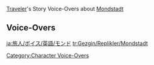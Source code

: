 {{LanguageTabs/Traveler}}
{{Main|Traveler/Voice-Overs}}
[[Traveler]]'s Story Voice-Overs about [[Mondstadt]]

==Voice-Overs==
{{VO/Traveler
|vo_01_01_title      = About the Windmills
|vo_01_01_waypoint   = in the [[City of Mondstadt]], [[Mondstadt]]
|vo_01_01_file_male  = VO_{language}{character1}_About_the_Windmills.ogg
|vo_01_01_file_female= VO_{language}{character2}_About_the_Windmills.ogg
|vo_01_01_tx         = '''{name3}:''' [[Mondstadt]] has so many windmills, doesn't it?<br><!--
                    -->'''{{Traveler}}:''' Well, the city is built above water, so it probably relies on {{MC|the windmills|windmills|mc=1}} to draw the water upwards.<br><!--
                    -->'''{name3}:''' That's correct! The winds blow through Mondstadt all year, so this supply of water is very stable.<br><!--
                    -->'''{name3}:''' Also, the windmills are what they call "visible winds" &mdash; and wind chimes are called the "audible winds."<br><!--
                    -->'''{name3}:''' Paimon guesses they can be thought of as mascots and prayers to the [[Anemo Archon]] for protection.<br><!--
                    -->'''{{Traveler}}:''' Ah, mascots. So, like you then, Paimon?<br><!--
                    -->'''{name3}:''' No! Not at all! They're made of wood, and you can't eat them in an emergency either, 'cause all you'll do is grind your teeth down!<br><!--
                    -->'''{{Traveler}}:''' {{MC|Uhh...|Umm...|mc=1}}<br><!--
                    -->'''{{Traveler}}:''' ...I don't know what to say to that.

|vo_01_02_title      = About the Tavern Owner
|vo_01_02_waypoint   = in the [[City of Mondstadt]], [[Mondstadt]]
|vo_01_02_file_male  = VO_{language}{character1}_About_the_Tavern_Owner.ogg
|vo_01_02_file_female= VO_{language}{character2}_About_the_Tavern_Owner.ogg
|vo_01_02_tx         = '''{{Traveler}}:''' I've heard that if you give tavern owners a considerable tip, they'll be willing to {{MC|give|share|mc=1}} some information on the down low.<br><!--
                    -->'''{name3}:''' You mean the [[Angel's Share]]? But Master [[Diluc]] seems like a very rich man.<br><!--
                    -->'''{name3}:''' How big a tip is "considerable," anyway?<br><!--
                    -->'''{{Traveler}}:''' {{MC|Uh|Huh|mc=1}}... Maybe I might have heard wrong.<br><!--
                    -->'''{{Traveler}}:''' {{MC|Or|Or,|mc=1}} maybe I might have heard this rumor in another world...<br><!--
                    -->'''{name3}:''' You sure have been to many worlds, haven't you?
|vo_01_02_mention    = Diluc

|vo_01_03_title      = About [[Cider Lake]]
|vo_01_03_waypoint   = in the [[City of Mondstadt]], [[Mondstadt]]
|vo_01_03_file_male  = VO_{language}{character1}_About_Cider_Lake.ogg
|vo_01_03_file_female= VO_{language}{character2}_About_Cider_Lake.ogg
|vo_01_03_tx         = '''{name3}:''' Cider Lake never freezes, no matter what time of year it is.<br><!--
                    -->'''{name3}:''' The best apple ciders in Mondstadt can only be made using the fresh water from this lake.<br><!--
                    -->'''{name3}:''' It really does taste great! Paimon could drink two big bottles in a second!<br><!--
                    -->'''{{Traveler}}:''' Wow.<br><!--
                    -->'''{name3}:''' Tee-hee!<br><!--
                    -->'''{{Traveler}}:''' With your size, I can't believe that you can drink that much liquid...<br><!--
                    -->'''{{Traveler}}:''' ...And not explode like an [[Anemo Slime]].<br><!--
                    -->'''{name3}:''' Paimon has a special stomach just for tasty drinks!<br><!--
                    -->'''{{Traveler}}:''' {{MC|A special stomach? ...I have so many questions about how this world works.|Huh... I guess the world really is a big place. So many things to consider...|mc=1}}

|vo_01_04_title      = About the Library's Restricted Section
|vo_01_04_quest      = Troublesome Work
|vo_01_04_file_male  = VO_{language}{character1}_About_the_Library's_Restricted_Section.ogg
|vo_01_04_file_female= VO_{language}{character2}_About_the_Library's_Restricted_Section.ogg
|vo_01_04_tx         = '''{{Traveler}}:''' About those books in the "restricted section" that [[Lisa]] mentioned...<br><!--
                    -->'''{{Traveler}}:''' Have you ever wondered what sort of books might be kept in there?<br><!--
                    -->'''{{Traveler}}:''' Perhaps...<br><!--
                    -->'''{{Traveler}}:''' ...It contains books not suitable for children?<br><!--
                    -->'''{name3}:''' Huh? But "[[The Boar Princess]]" isn't in the restricted section!<br><!--
                    -->'''{name3}:''' What could be more unsuitable for children than that? ...Hmm, Paimon's curious...
|vo_01_04_mention    = Lisa

|vo_01_05_title      = About Effort and Reward
|vo_01_05_quest      = For a Tomorrow Without Tears
|vo_01_05_file_male  = VO_{language}{character1}_About_Effort_and_Reward.ogg
|vo_01_05_file_female= VO_{language}{character2}_About_Effort_and_Reward.ogg
|vo_01_05_tx         = '''{name3}:''' Paimon finds that hard work hardly works here in Mondstadt.<br><!--
                    -->'''{{Traveler}}:''' Why do you say that?<br><!--
                    -->'''{name3}:''' Just look at [[Huffman]] from the [[Knights of Favonius]]. He does his best at his duties every day...<br><!--
                    -->'''{name3}:''' But the ever-relaxed Captain [[Kaeya]] is his boss.<br><!--
                    -->'''{{Traveler}}:''' {{MC|Hmm, but|Hmm... But|mc=1}} isn't [[Jean]], who works the hardest, the Acting Grand Master?<br><!--
                    -->'''{name3}:''' W&mdash;Well, how about this, then...<br><!--
                    -->'''{name3}:''' [[Venti]]'s the god of Mondstadt, and he's the laziest of them all!
|vo_01_05_mention    = Barbatos,Huffman,Jean,Kaeya,Venti

|vo_01_06_title      = About the [[Goth Grand Hotel]]
|vo_01_06_waypoint   = in the [[City of Mondstadt]], [[Mondstadt]]
|vo_01_06_file_male  = VO_{language}{character1}_About_the_Goth_Grand_Hotel.ogg
|vo_01_06_file_female= VO_{language}{character2}_About_the_Goth_Grand_Hotel.ogg
|vo_01_06_tx         = '''{{Traveler}}:''' {{MC|Sure|Ah... Sure|mc=1}} would be nice to spend a night at the Goth Grand Hotel...<br><!--
                    -->'''{name3}:''' Paimon thinks so too!<br><!--
                    -->'''{name3}:''' The rooms are sure to be big and clean.<br><!--
                    -->'''{{Traveler}}:''' Still, I've heard Mr. [[Goth]] say that they've had all kinds of strange problems ever since the Fatui moved in.<br><!--
                    -->'''{{Traveler}}:''' The [[Electro Cicin]]s that their [[Fatui Cicin Mages|mages]] brought in attracted a lot of dust with static electricity, which ended up killing a lot of those Cicins.<br><!--
                    -->'''{{Traveler}}:''' Then, someone mixed up the [[Mist Grass Pollen]] and the pepper...<br><!--
                    -->'''{{Traveler}}:''' And the [[Fatui Agents|Agents]] ended up brawling amongst themselves, each insisting that the other owed them money for wine.<br><!--
                    -->'''{name3}:''' ...Hang in there, Goth Grand Hotel...
|vo_01_06_mention    = Goth

|vo_01_07_title      = About the Way the Wind Blows
|vo_01_07_quest      = For a Tomorrow Without Tears
|vo_01_07_file_male  = VO_{language}{character1}_About the Way the Wind Blows.ogg
|vo_01_07_file_female= VO_{language}{character2}_About the Way the Wind Blows.ogg
|vo_01_07_tx         = '''{{Traveler}}:''' Everyone says that Mondstadt is the land of the wind.<br><!--
                    -->'''{{Traveler}}:''' {{MC|But|But,|mc=1}} I wonder which direction the seasonal winds come from.<br><!--
                    -->'''{name3}:''' Why don't we ask Venti?<br><!--
                    -->'''{{Traveler}}:''' He'll probably just dodge the question with a "hehe" or something...<br><!--
                    -->'''{name3}:''' True. The Anemo Archon is just a Tone-Deaf Bard. What does he know about the wind?
|vo_01_07_mention    = Barbatos,Venti

|vo_01_08_title      = About [[Alchemy]]
|vo_01_08_waypoint   = in the [[City of Mondstadt]], [[Mondstadt]]
|vo_01_08_file_male  = VO_{language}{character1}_About Alchemy.ogg
|vo_01_08_file_female= VO_{language}{character2}_About Alchemy.ogg
|vo_01_08_tx         = '''{{Traveler}}:''' So here in Mondstadt, alchemy is practiced out on the streets?<br><!--
                    -->'''{name3}:''' Is that so strange?<br><!--
                    -->'''{{Traveler}}:''' In many of the worlds I've been to in the past, alchemy has always been a secretive art.<br><!--
                    -->'''{{Traveler}}:''' Watching alchemy being practiced as a part of daily life is like being in a world where people {{MC|have|all have|mc=1}} three stomachs...<br><!--
                    -->'''{name3}:''' Paimon thinks only having one stomach is weird!<br><!--
                    -->'''{{Traveler}}:''' Uh...<br><!--
                    -->'''{{Traveler}}:''' Are you serious?<br><!--
                    -->'''{name3}:''' What do you think?

|vo_01_09_title      = About [[Teyvat]]
|vo_01_09_quest      = The Outlander Who Caught the Wind
|vo_01_09_file_male  = VO_{language}{character1}_About Teyvat.ogg
|vo_01_09_file_female= VO_{language}{character2}_About Teyvat.ogg
|vo_01_09_tx         = '''{{Traveler}}:''' Teyvat's day and night both seem particularly short.<br><!--
                    -->'''{{Traveler}}:''' The skies here are full of stars, but they aren't the same as the ones {{MC|seen from my home|back home|mc=1}}.<br><!--
                    -->'''{{Traveler}}:''' I wonder if the fates of people from Teyvat are also related to their [[constellation]]s.<br><!--
                    -->'''{name3}:''' Oh? Do you know how to read the stars, too? That's amazing! Not a lot of people outside [[Sumeru]] can do it.<br><!--
                    -->'''{name3}:''' Paimon's curious! Come on, do a reading for me, quick!<br><!--
                    -->'''{{Traveler}}:''' Hmm...<br><!--
                    -->'''{{Traveler}}:''' The night sky pictured on Paimon's cape... flows with the light of many stars, and also of the deep ocean...<br><!--
                    -->'''{{Traveler}}:''' The movement of these stars... tells me {{MC|that...|that, uh...|mc=1}} in, say, seven days from now...<br><!--
                    -->'''{name3}:''' ...In seven days what?<br><!--
                    -->'''{{Traveler}}:''' Something good, or something bad, might occur...<br><!--
                    -->'''{name3}:''' Heh, right... your theory sounds as rock solid as a [[Geo Slime]]... And about as brainy, too.
|vo_01_09_mention    = Paimon

|vo_01_10_title      = About the [[Barbatos|God of Freedom]]
|vo_01_10_quest      = Song of the Dragon and Freedom
|vo_01_10_file_male  = VO_{language}{character1}_About the God of Freedom.ogg
|vo_01_10_file_female= VO_{language}{character2}_About the God of Freedom.ogg
|vo_01_10_tx         = '''{{Traveler}}:''' On the way back to Mondstadt after rescuing [[Dvalin]]...<br><!--
                    -->'''{{Traveler}}:''' We finally got to see one of the [[The Seven|the Seven Archons]], didn't we? It was interesting to see what kind of god he was.<br><!--
                    -->'''{name3}:''' Hmm... Haven't we known [[Venti]] for quite a while now?<br><!--
                    -->'''{{Traveler}}:''' As Venti, yes... But still, this was the first time that we got to see him as the Anemo Archon, [[Barbatos]].<br><!--
                    -->'''{{Traveler}}:''' Normally, he hides his true divinity behind the facade of a bard.<br><!--
                    -->'''{{Traveler}}:''' "What does freedom really mean, when demanded of you by a god?"<br><!--
                    -->'''{{Traveler}}:''' {{MC|That question|That was the question|mc=1}} that he asked Dvalin... I'm still contemplating that{{MC|,|...|mc=1}} you know?
|vo_01_10_mention    = Barbatos,Dvalin,Venti

|vo_01_11_title      = About Mondstadt's Terrain
|vo_01_11_quest      = For a Tomorrow Without Tears
|vo_01_11_file_male  = VO_{language}{character1}_About Mondstadt's Terrain.ogg
|vo_01_11_file_female= VO_{language}{character2}_About Mondstadt's Terrain.ogg
|vo_01_11_tx         = '''{name3}:''' Mondstadt is full of wide plains and rolling hills.<br><!--
                    -->'''{name3}:''' People say that when Barbatos made this land, he used the storm to flatten the cliffs and valleys...<br><!--
                    -->'''{{Traveler}}:''' Still, it looks like he missed a few spots.<br><!--
                    -->'''{name3}:''' Like [[Starsnatch Cliff]]?<br><!--
                    -->'''{{Traveler}}:''' Exactly.<br><!--
                    -->'''{{Traveler}}:''' On the map, it almost looks as if it was meant to be the apex of a vertical structure, but ended up at the wrong orientation.<br><!--
                    -->'''{name3}:''' Wh&mdash;What's an "apex"?
|vo_01_11_mention    = Barbatos,Venti

|vo_01_12_title      = About [[Benny's Adventure Team]]
|vo_01_12_waypoint   = in the [[City of Mondstadt]], [[Mondstadt]]
|vo_01_12_file_male  = VO_{language}{character1}_About Benny's Adventure Team.ogg
|vo_01_12_file_female= VO_{language}{character2}_About Benny's Adventure Team.ogg
|vo_01_12_tx         = '''{name3}:''' If you want to adventure together with Benny's Adventure Team, you have to come prepared.<br><!--
                    -->'''{name3}:''' [[Domain]]s are very dangerous, so you should always take care to double- and triple-check your supplies in advance.<br><!--
                    -->'''{name3}:''' Paimon's heard that the [[Adventurers' Guild]] has compiled a list of 463 different ways of dying in these domains...<br><!--
                    -->'''{name3}:''' If [[Bennett]] got you killed by accident, Paimon and Bennett would never forgive ourselves!<br><!--
                    -->'''{{Traveler}}:''' ...Why am I the only one dying here?<br><!--
                    -->'''{name3}:''' Well, that's because according to the numbers, Paimon can avoid 322 causes of death just by floating!<br><!--
                    -->'''{{Traveler}}:''' I suddenly don't feel like exploring these domains...
|vo_01_12_mention    = Bennett

|vo_01_13_title      = About [[Bennett]]
|vo_01_13_waypoint   = in the [[City of Mondstadt]], [[Mondstadt]]
|vo_01_13_file_male  = VO_{language}{character1}_About Bennett.ogg
|vo_01_13_file_female= VO_{language}{character2}_About Bennett.ogg
|vo_01_13_tx         = '''{{Traveler}}:''' I've heard that [[Albert]], being the leader of [[Barbara]]'s fan club...<br><!--
                    -->'''{{Traveler}}:''' ...Sometimes gets bumps and bruises on purpose {{MC|so|so that|mc=1}} he can go to the [[Favonius Cathedral|Cathedral]] to see her.<br><!--
                    -->'''{name3}:''' Paimon feels the Knights of Favonius should keep a closer watch on weirdos like that.<br><!--
                    -->'''{{Traveler}}:''' But it seems that a month later, Albert discovered that Bennett was managing to see Barbara far more than he was.<br><!--
                    -->'''{{Traveler}}:''' {{MC|Well...|On second thought,|mc=1}} Bennett does have the natural advantage when it comes to {{MC|getting injured, after all|getting injured|mc=1}}.<br><!--
                    -->'''{name3}:''' What is this, a "let's bother Barbara" contest?
|vo_01_13_mention    = Albert,Barbara,Bennett

|vo_01_14_title      = About the "[[Barbara|Idol]]"
|vo_01_14_quest      = Song of the Dragon and Freedom
|vo_01_14_file_male  = VO_{language}{character1}_About the Idol.ogg
|vo_01_14_file_female= VO_{language}{character2}_About the Idol.ogg
|vo_01_14_tx         = '''{name3}:''' [[Barbara]]'s really popular, isn't she?<br><!--
                    -->'''{{Traveler}}:''' Well, she is the idol of the people of Mondstadt.<br><!--
                    -->'''{name3}:''' Come to think of it... Paimon doesn't really know what an "idol" is.<br><!--
                    -->'''{{Traveler}}:''' It's an occupation in which one's work is to be cute, be well-loved, and earn a boat-load of [[Mora]].<br><!--
                    -->'''{name3}:''' Isn't that the same thing as being a mascot?<br><!--
                    -->'''{{Traveler}}:''' {{MC|That's... heh,|That's...|mc=1}} one way to put it.
|vo_01_14_mention    = Barbara

|vo_01_15_title      = About Being Sisters
|vo_01_15_quest      = The Outlander Who Caught the Wind
|vo_01_15_file_male  = VO_{language}{character1}_About Being Sisters.ogg
|vo_01_15_file_female= VO_{language}{character2}_About Being Sisters.ogg
|vo_01_15_tx         = '''{{Traveler}}:''' [[Lisa]] and [[Amber]] feel a bit like sisters.<br><!--
                    -->'''{name3}:''' Huh? Why's that?<br><!--
                    -->'''{{Traveler}}:''' Amber often runs errands for Lisa. Older siblings asking their younger siblings to do things for them {{MC|so that|so|mc=1}} they can slack off is a rather common practice...<br><!--
                    -->'''{{Traveler}}:''' {{MC|But|But,|mc=1}} my {{MC|[[Traveler's Sibling|sister]]|[[Traveler's Sibling|brother]]|mc=1}} and I are the same age, so we had to decide these things via rock-paper-scissors.<br><!--
                    -->'''{name3}:''' Whoa. So, doesn't that make you my younger {{MC|brother|sister|mc=1}}?<br><!--
                    -->'''{{Traveler}}:''' What do you mean?<br><!--
                    -->'''{name3}:''' Well, since Paimon floats, you're the only one who can "run" any errands!<br><!--
                    -->'''{{Traveler}}:''' ...Seriously?
|vo_01_15_mention    = Amber,Lisa,Traveler's Sibling

|vo_01_16_title      = About [[Kaeya]]'s Eye Patch
|vo_01_16_quest      = The Outlander Who Caught the Wind
|vo_01_16_file_male  = VO_{language}{character1}_About Kaeya's Eye Patch.ogg
|vo_01_16_file_female= VO_{language}{character2}_About Kaeya's Eye Patch.ogg
|vo_01_16_tx         = '''{{Traveler}}:''' Paimon, have you ever seen what Kaeya looks like under that eye patch?<br><!--
                    -->'''{name3}:''' Nope.<br><!--
                    -->'''{{Traveler}}:''' So, it would {{MC|seem|seem that|mc=1}} he never takes it off...<br><!--
                    -->'''{name3}:''' Actually, Paimon already knows why!<br><!--
                    -->'''{{Traveler}}:''' Oh?<br><!--
                    -->'''{name3}:''' He must be hiding some big secret!<br><!--
                    -->'''{{Traveler}}:''' Really, a secret?<br><!--
                    -->'''{name3}:''' See, Kaeya heads out for assignments more than anyone else.<br><!--
                    -->'''{name3}:''' So the skin under that eye patch has to be way lighter than the rest of him.<br><!--
                    -->'''{{Traveler}}:''' {{MC|So...|So|mc=1}} if he ever takes that eye patch off...<br><!--
                    -->'''{name3}:''' He'll definitely become the butt of everyone's jokes. Maybe he'll even get a weird nickname!<br><!--
                    -->'''{name3}:''' Like, say, "Pasty Eye"!<br><!--
                    -->'''{{Traveler}}:''' Guess he didn't need to take it off to get a weird nickname...
|vo_01_16_mention    = Kaeya

|vo_01_17_title      = About [[Kaeya]] and [[Diluc]]
|vo_01_17_quest      = Darknight Hero's Alibi
|vo_01_17_file_male  = VO_{language}{character1}_About Kaeya and Diluc.ogg
|vo_01_17_file_female= VO_{language}{character2}_About Kaeya and Diluc.ogg
|vo_01_17_tx         = '''{name3}:''' Strange...<br><!--
                    -->'''{{Traveler}}:''' What's wrong?<br><!--
                    -->'''{name3}:''' Diluc and Kaeya are really alike, so why don't they get along?<br><!--
                    -->'''{{Traveler}}:''' How are they alike, again?<br><!--
                    -->'''{name3}:''' Well, Kaeya's the kind of guy who acts shady in the light of day...<br><!--
                    -->'''{name3}:''' While Diluc is a shining beacon of justice in the dark of night!<br><!--
                    -->'''{name3}:''' Don't you think that's kinda the same thing...?<br><!--
                    -->'''{{Traveler}}:''' Uhh... I still don't see it.
|vo_01_17_mention    = Diluc,Kaeya

|vo_01_18_title      = About Measuring Fighting Strength
|vo_01_18_quest      = True Treasure
|vo_01_18_file_male  = VO_{language}{character1}_About Measuring Fighting Strength.ogg
|vo_01_18_file_female= VO_{language}{character2}_About Measuring Fighting Strength.ogg
|vo_01_18_tx         = '''{{Traveler}}:''' If one [[hilichurl]] could beat, say, three wild boars...<br><!--
                    -->'''{{Traveler}}:''' Then how many hilichurls would it take to reach the fighting prowess of Master [[Jean]] and Master [[Diluc]]?<br><!--
                    -->'''{name3}:''' Not sure... but if you heard the way everyone talks in Mondstadt, you'd know that Master Jean is the strongest.<br><!--
                    -->'''{{Traveler}}:''' {{MC|Uhh... I'd say that|I'd say that|mc=1}} if Diluc strikes first, Master Jean wouldn't be able to counter.<br><!--
                    -->'''{name3}:''' Oh, she'd find a way.<br><!--
                    -->'''{{Traveler}}:''' There's no way.<br><!--
                    -->'''{name3}:''' Master Jean's [[Elemental Burst]] is really strong, you know~<br><!--
                    -->'''{{Traveler}}:''' Yes, but that "[[Dandelion Breeze|field]]" would also make Diluc stronger.<br><!--
                    -->'''{name3}:''' Paimon doesn't think Master Jean would even need her [[Vision]] to take on Master Diluc, because&mdash;<br><!--
                    -->'''{{Traveler}}:''' Diluc would only need a beginner's greatsword to&mdash;<br><!--
                    -->'''{name3}:''' Argh...<br><!--
                    -->'''{{Traveler}}:''' Ugh...<br><!--
                    -->'''{{Traveler}}:''' *sigh* {{MC|...This|This...|mc=1}} is so dumb.<br><!--
                    -->'''{{Traveler}}:''' They both fight for Mondstadt, so they wouldn't come to blows.<br><!--
                    -->'''{name3}:''' That's why Paimon likes your idea of measuring their fighting strength in number of hilichurls.<br><!--
                    -->'''{name3}:''' ...Or in Paimon's case, in fifths of a wild boar.
|vo_01_18_mention    = Diluc,Jean

|vo_01_19_title      = About [[Razor]]
|vo_01_19_quest      = The Meaning of Lupical
|vo_01_19_file_male  = VO_{language}{character1}_About Razor.ogg
|vo_01_19_file_female= VO_{language}{character2}_About Razor.ogg
|vo_01_19_tx         = '''{name3}:''' {{Traveler}}, you know what a brush is, right?<br><!--
                    -->'''{{Traveler}}:''' Of course! Kinda like pens but with animal hair at one end for calligraphy, right?<br><!--
                    -->'''{name3}:''' That's correct! They say that finely-made brushes sell for high prices among [[Liyue]]'s merchants!<br><!--
                    -->'''{{Traveler}}:''' So, would you like to make some too?<br><!--
                    -->'''{name3}:''' Uh-huh! But wild wolves are too fierce, so we should use Razor's fur to make brushes instead!<br><!--
                    -->'''{name3}:''' Razor's fur is all downy and soft. It'll definitely make great wolf-fur brushes! We could make lots of Mora like this!<br><!--
                    -->'''{{Traveler}}:''' Brushes made like that would conduct electricity. I'm not sure we could use them.<br><!--
                    -->'''{{Traveler}}:''' Besides, Razor isn't a wolf, nor are {{MC|wolf-fur|wolf|mc=1}} brushes made from actual wolves' fur...<br><!--
                    -->'''{name3}:''' Huh? Why are they called wolf-fur brushes, then?<br><!--
                    -->'''{{Traveler}}:''' Well, does Cider Lake look like it's full of cider to you?<br><!--
                    -->'''{name3}:''' Hmm. You have a point.
|vo_01_19_mention    = Razor

|vo_01_20_title      = About [[Klee]]
|vo_01_20_quest      = True Treasure
|vo_01_20_file_male  = VO_{language}{character1}_About Klee.ogg
|vo_01_20_file_female= VO_{language}{character2}_About Klee.ogg
|vo_01_20_tx         = '''{name3}:''' Klee's a really interesting kid.<br><!--
                    -->'''{name3}:''' All the Knights seem to like her a lot, too. You could even say they spoil her.<br><!--
                    -->'''{{Traveler}}:''' {{MC|I wonder|I wonder,|mc=1}} who makes the better mascot: {{MC|Paimon|Paimon,|mc=1}} or Klee?<br><!--
                    -->'''{{Traveler}}:''' Oh wait, I forgot. Paimon's not a mascot, {{MC|Paimon's|Paimon is|mc=1}} emergency&mdash;<br><!--
                    -->'''{name3}:''' Hey! Paimon knows exactly what you're going to say. That joke stopped being funny a long time ago.
|vo_01_20_mention    = Klee,Paimon

|vo_01_21_title      = About the "[[Noelle|Wondermaid]]"
|vo_01_21_waypoint   = in the [[City of Mondstadt]], [[Mondstadt]]
|vo_01_21_file_male  = VO_{language}{character1}_About the Wondermaid.ogg
|vo_01_21_file_female= VO_{language}{character2}_About the Wondermaid.ogg
|vo_01_21_tx         = '''{name3}:''' It's time for Paimon's Little Life Tips!<br><!--
                    -->'''{{Traveler}}:''' "Little Life Tips"?<br><!--
                    -->'''{name3}:''' In Mondstadt, if there's something you can't fix, or there's something you can't get clean no matter what you do...<br><!--
                    -->'''{name3}:''' If you ever run into something you can't handle yourself, you just need to shout this name into the skies:<br><!--
                    -->'''{name3}:''' "Noeeeelle!"<br><!--
                    -->'''{name3}:''' And everything that's troubling you will be swept away in an instant.<br><!--
                    -->'''{{Traveler}}:''' So this is one of the tricks to living in Mondstadt... Pretty impressive...
|vo_01_21_mention    = "Wondermaid"

|vo_01_22_title      = About [[Fischl]]
|vo_01_22_quest      = For a Tomorrow Without Tears
|vo_01_22_file_male  = VO_{language}{character1}_About Fischl.ogg
|vo_01_22_file_female= VO_{language}{character2}_About Fischl.ogg
|vo_01_22_tx         = '''{name3}:''' Fischl makes a very unique impression, doesn't she?<br><!--
                    -->'''{{Traveler}}:''' How so?<br><!--
                    -->'''{name3}:''' Well, she travels together with a talking raven, for starters.<br><!--
                    -->'''{{Traveler}}:''' Well, I'm traveling with you. It's not all that different.<br><!--
                    -->'''{{Traveler}}:''' Still, Oz can also translate for Fischl. You, on the other hand...<br><!--
                    -->'''{name3}:''' What!? Paimon's way better than some bird!<br><!--
                    -->'''{{Traveler}}:''' Haha, how so?<br><!--
                    -->'''{name3}:''' Well, um... uh... at least Paimon doesn't need wings to fly!
|vo_01_22_mention    = Fischl,Oz

|vo_01_23_title      = About Pets
|vo_01_23_quest      = For a Tomorrow Without Tears
|vo_01_23_file_male  = VO_{language}{character1}_About Pets.ogg
|vo_01_23_file_female= VO_{language}{character2}_About Pets.ogg
|vo_01_23_tx         = '''{{Traveler}}:''' Speaking of Fischl, she also claims to be a "visitor from another world"...<br><!--
                    -->'''{{Traveler}}:''' We're similar in that way. We even bring a pet along with us.<br><!--
                    -->'''{name3}:''' Pet? Now, wait just a minute, here...<br><!--
                    -->'''{{Traveler}}:''' But her raven, Oz... He looks cool, and is polite to boot.<br><!--
                    -->'''{{Traveler}}:''' More importantly, he can both scout and fight &mdash; very useful indeed.<br><!--
                    -->'''{{Traveler}}:''' Maybe I should make arrangements with Fischl to trade companions once in a while for, say, a week or two at a time{{MC|.|?|mc=1}} {{MC|It|Hehe, it|mc=1}} should be quite interesting.<br><!--
                    -->'''{name3}:''' Hey! Doesn't Paimon get a say in this!?
|vo_01_23_mention    = Fischl,Oz

|vo_01_24_title      = About Flying
|vo_01_24_quest      = The Outlander Who Caught the Wind
|vo_01_24_file_male  = VO_{language}{character1}_About Flying.ogg
|vo_01_24_file_female= VO_{language}{character2}_About Flying.ogg
|vo_01_24_tx         = '''{name3}:''' Come on, {{Traveler}}, Paimon'll teach you how to fly!<br><!--
                    -->'''{name3}:''' Three, two, one!<br><!--
                    -->'''{{Traveler}}:''' Ah, Paimon's gone.<br><!--
                    -->'''{{Traveler}}:''' Well, whatever. {{MC|I'm tired. Let's just sit here for a bit...|*sigh* I'm tired. Let's just... sit here for a bit.|mc=1}}<br><!--
                    -->'''{{Traveler}}:''' {{MC|I'm flying with you|*yawn* I'm flying with you...|mc=1}} in my heart... Mm...
|vo_01_24_mention    = Paimon

|vo_01_25_title      = About [[Slimes]]
|vo_01_25_quest      = The Outlander Who Caught the Wind
|vo_01_25_file_male  = VO_{language}{character1}_About Slimes.ogg
|vo_01_25_file_female= VO_{language}{character2}_About Slimes.ogg
|vo_01_25_tx         = '''{name3}:''' What sort of slime do you like the most, {{Traveler}}?<br><!--
                    -->'''{{Traveler}}:''' {{MC|[[Pyro Slimes]], I suppose. You can feel their warmth just by getting close. That's something you'll need in the winter.|[[Cryo Slimes]], I think. You feel cold just getting close to them &mdash; you'll need that sort of thing in summer.|mc=1}}<br><!--
                    -->'''{name3}:''' That's very practical, as expected of a traveler.<br><!--
                    -->'''{{Traveler}}:''' What about you, Paimon?<br><!--
                    -->'''{name3}:''' Paimon likes them all! They're all very tasty!<br><!--
                    -->'''{{Traveler}}:''' {{MC|Tasty? Hmm...|Tasty, huh...|mc=1}}<br><!--
                    -->'''{name3}:''' Turning slimes into bubbly, lovely, jubbly meals is the Paimon Special!<br><!--
                    -->'''{{Traveler}}:''' Well then...<br><!--
                    -->'''{{Traveler}}:''' I suppose that's one more thing I can eat before you become emergency rations, huh, Paimon?<br><!--
                    -->'''{name3}:''' Uhh... Paimon would rather not be on that list at all!
|vo_01_25_mention    = Paimon

|vo_01_26_title      = About [[Hilichurls]]
|vo_01_26_quest      = The Outlander Who Caught the Wind
|vo_01_26_file_male  = VO_{language}{character1}_About Hilichurls.ogg
|vo_01_26_file_female= VO_{language}{character2}_About Hilichurls.ogg
|vo_01_26_tx         = '''{{Traveler}}:''' Do you think that we're too harsh on the hilichurls?<br><!--
                    -->'''{name3}:''' Well... sometimes we really do seem like children who just can't resist kicking the hornet's nest...<br><!--
                    -->'''{{Traveler}}:''' I think we're doing more than just kicking it...

|vo_01_27_title      = About the Sleepers
|vo_01_27_waypoint   = at [[Dadaupa Gorge]], [[Mondstadt]]
|vo_01_27_file_male  = VO_{language}{character1}_About the Sleepers.ogg
|vo_01_27_file_female= VO_{language}{character2}_About the Sleepers.ogg
|vo_01_27_tx         = '''{{Traveler}}:''' The "Sleeper tribe"... The hilichurls sure have interesting tribe names.<br><!--
                    -->'''{name3}:''' The Sleeper tribe will take any opportunity they can to take a nap.<br><!--
                    -->'''{name3}:''' Paimon's heard that their animal-skin beds are really soft. Would you like to try them?<br><!--
                    -->'''{{Traveler}}:''' Not {{MC|going to|gonna|mc=1}} try it yourself, Paimon?<br><!--
                    -->'''{name3}:''' Paimon can sleep while floating! The air is the softest bed. Pretty sweet, huh?<br><!--
                    -->'''{{Traveler}}:''' ...Just a little.

|vo_01_28_title      = About the Meaties
|vo_01_28_waypoint   = at [[Dadaupa Gorge]], [[Mondstadt]]
|vo_01_28_file_male  = VO_{language}{character1}_About the Meaties.ogg
|vo_01_28_file_female= VO_{language}{character2}_About the Meaties.ogg
|vo_01_28_tx         = '''{{Traveler}}:''' {{MC|The "Meaty tribe"...? Hahaha, these|The "Meaty tribe," huh? These|mc=1}} hilichurls pick the funniest names.<br><!--
                    -->'''{name3}:''' The hilichurls of the Meaty tribe make regular sacrifices. The altars they build are really huge.<br><!--
                    -->'''{{Traveler}}:''' What do they pray for?<br><!--
                    -->'''{name3}:''' "For meat to eat every day"! It's an awesome wish, isn't it?<br><!--
                    -->'''{{Traveler}}:''' ...I suppose I should have expected that answer.

|vo_01_29_title      = About the Eclipse Tribe
|vo_01_29_waypoint   = at [[Dadaupa Gorge]], [[Mondstadt]]
|vo_01_29_file_male  = VO_{language}{character1}_About the Eclipse Tribe.ogg
|vo_01_29_file_female= VO_{language}{character2}_About the Eclipse Tribe.ogg
|vo_01_29_tx         = '''{{Traveler}}:''' The "Eclipse tribe"... {{MC|So|Huh. So|mc=1}} the hilichurls have normal-sounding tribe names like these, too.<br><!--
                    -->'''{name3}:''' The hilichurls of the Eclipse tribe are really mysterious.<br><!--
                    -->'''{name3}:''' All the hilichurls of that tribe can draw an eclipse symbol.<br><!--
                    -->'''{name3}:''' But rumor has it that only the Dada [[Samachurl]] of the Eclipse tribe knows why the eclipse symbol is so revered within their tribe.<br><!--
                    -->'''{{Traveler}}:''' An eclipse symbol...<br><!--
                    -->'''{name3}:''' Hmm? Did you say something, {{Traveler}}?<br><!--
                    -->'''{{Traveler}}:''' Ah... I was... asking you what sort of soup you'd like to have tonight.<br><!--
                    -->'''{name3}:''' Can't stop thinking about food, huh? Seems like you'd be more at home in the Meaty tribe than the Eclipse tribe. But anyway, Paimon wants boar soup. Thanks!

|vo_01_30_title      = About Riches
|vo_01_30_quest      = The Outlander Who Caught the Wind
|vo_01_30_file_male  = VO_{language}{character1}_About Riches.ogg
|vo_01_30_file_female= VO_{language}{character2}_About Riches.ogg
|vo_01_30_tx         = '''{name3}:''' Paimon doesn't feel so good...<br><!--
                    -->'''{{Traveler}}:''' What's the matter?<br><!--
                    -->'''{name3}:''' Paimon hasn't opened a treasure chest in so long. If this keeps up... *whimpers*<br><!--
                    -->'''{{Traveler}}:''' If this keeps up, you'll one day get caught in a hunting trap with a single Mora as bait...<br><!--
                    -->'''{name3}:''' Hey! Paimon floats, so that'll never work.

|vo_01_31_title      = About Weight Gain
|vo_01_31_quest      = The Outlander Who Caught the Wind
|vo_01_31_file_male  = VO_{language}{character1}_About Weight Gain.ogg
|vo_01_31_file_female= VO_{language}{character2}_About Weight Gain.ogg
|vo_01_31_tx         = '''{name3}:''' Wow, we've really had a lot of good food recently, haven't we?<br><!--
                    -->'''{name3}:''' You know what they say: "Have food, will travel"!<br><!--
                    -->'''{{Traveler}}:''' Hmm... Won't you be unable to fly if you get fat?<br><!--
                    -->'''{name3}:''' Nope! Paimon never gets fat!<br><!--
                    -->'''{{Traveler}}:''' Huh...<br><!--
                    -->'''{name3}:''' So Paimon demands more food!<br><!--
                    -->'''{{Traveler}}:''' Ever eating but never growing... Don't you fail as emergency rations, then?<br><!--
                    -->'''{name3}:''' Yeah, yeah... Well it sure doesn't look like you have any other candidates... So you'll have to make do with Paimon!

|vo_01_32_title      = About Cat People and Dog People
|vo_01_32_quest      = The Outlander Who Caught the Wind
|vo_01_32_file_male  = VO_{language}{character1}_About Cat People and Dog People.ogg
|vo_01_32_file_female= VO_{language}{character2}_About Cat People and Dog People.ogg
|vo_01_32_tx         = '''{name3}:''' Which do you like more: cats or dogs?<br><!--
                    -->'''{{Traveler}}:''' I prefer Paimon.<br><!--
                    -->'''{name3}:''' Aww, that's cheating~!<br><!--
                    -->'''{name3}:''' Wait, no! Paimon's not a pet!
|vo_01_32_mention    = Paimon

|vo_01_33_title      = About Rock, Paper, Scissors
|vo_01_33_quest      = The Outlander Who Caught the Wind
|vo_01_33_file_male  = VO_{language}{character1}_About Rock, Paper, Scissors.ogg
|vo_01_33_file_female= VO_{language}{character2}_About Rock, Paper, Scissors.ogg
|vo_01_33_tx         = '''{name3}:''' We should get something tasty to eat! Uh, but Paimon doesn't wanna have to go get it...<br><!--
                    -->'''{{Traveler}}:''' {{MC|Shall|Hmm, shall|mc=1}} we decide with a game of rock-paper-scissors, then?<br><!--
                    -->'''{name3}:''' Ooh, okay!<br><!--
                    -->'''{{Traveler}}:''' {{MC|Alright then.|Great! Alright, ready?|mc=1}} Rock, paper&mdash;<br><!--
                    -->'''{name3}:''' &mdash;Super Paimon Tornado!<br><!--
                    -->'''{{Traveler}}:''' ...{{MC|What!?|What?|mc=1}}

|vo_01_34_title      = About Relaxing
|vo_01_34_quest      = The Outlander Who Caught the Wind
|vo_01_34_file_male  = VO_{language}{character1}_About Relaxing.ogg
|vo_01_34_file_female= VO_{language}{character2}_About Relaxing.ogg
|vo_01_34_tx         = '''{name3}:''' Phew! Paimon's been working so hard recently. Any ideas on how to relax?<br><!--
                    -->'''{{Traveler}}:''' {{MC|...Sleeping?|Uhh... Sleeping?|mc=1}}<br><!--
                    -->'''{name3}:''' Sleeping's boring.<br><!--
                    -->'''{{Traveler}}:''' {{MC|...Reading?|Reading?|mc=1}}<br><!--
                    -->'''{name3}:''' Paimon'll get dizzy.<br><!--
                    -->'''{{Traveler}}:''' ...{{MC|Having|Okay, having|mc=1}} a chat with some friends?<br><!--
                    -->'''{name3}:''' ...Ugh.<br><!--
                    -->'''{name3}:''' But those're all things that require thinking.<br><!--
                    -->'''{name3}:''' And not thinking is more relaxing.<br><!--
                    -->'''{{Traveler}}:''' {{MC|And|*sigh* And|mc=1}} thus the "Paimon Paradox," famed in the histories of philosophy in Teyvat, was put forth...
|vo_01_34_mention    = Paimon

|vo_01_35_title      = About Saving Money
|vo_01_35_quest      = For a Tomorrow Without Tears
|vo_01_35_file_male  = VO_{language}{character1}_About Saving Money.ogg
|vo_01_35_file_female= VO_{language}{character2}_About Saving Money.ogg
|vo_01_35_tx         = '''{name3}:''' Wow, a [[Weasel Thief|weasel thief]]'s backpack can really hide a lot of Mora!<br><!--
                    -->'''{{Traveler}}:''' Well, it's because weasels, by nature, enjoy collecting shiny objects.<br><!--
                    -->'''{name3}:''' Paimon's heard that the origin of the weasel thieves has something to do with the Treasure Hoarders...<br><!--
                    -->'''{name3}:''' Also, aren't crows the type to collect shinies as well?<br><!--
                    -->'''{name3}:''' Paimon wonders if Oz has a secret stash of Mora that he collects behind Fischl's back.<br><!--
                    -->'''{{Traveler}}:''' Well, now that you mention it, Paimon...<br><!--
                    -->'''{{Traveler}}:''' I wonder, {{MC|do you&mdash;|do you have&mdash;|mc=1}}<br><!--
                    -->'''{name3}:''' &mdash;Uhh... Nope. Nothing here! You won't find any Mora in Paimon's shoes, no way!
|vo_01_35_mention    = Fischl,Oz

|vo_01_36_title      = About Adventure Stories
|vo_01_36_quest      = Song of the Dragon and Freedom
|vo_01_36_file_male  = VO_{language}{character1}_About Adventure Stories.ogg
|vo_01_36_file_female= VO_{language}{character2}_About Adventure Stories.ogg
|vo_01_36_tx         = '''{{Traveler}}:''' Paimon, have you ever read "[[Vera's Melancholy]]" before?<br><!--
                    -->'''{name3}:''' Well, it sure sounds familiar!<br><!--
                    -->'''{{Traveler}}:''' That book's pretty popular, and I've heard that the author made a tidy sum off of it...<br><!--
                    -->'''{name3}:''' *sigh* Paimon would love to make lots and lots of Mora...<br><!--
                    -->'''{name3}:''' Hmm... It's decided, then! Paimon will write an adventure story as well!<br><!--
                    -->'''{{Traveler}}:''' A tale of adventure, by Paimon?<br><!--
                    -->'''{name3}:''' Correct! It'll be a story in which the brave traveler defeats the dragon, saves the world...<br><!--
                    -->'''{name3}:''' And then sits down with {{MC|his|her|mc=1}} reliable companion for ten servings of [[Sticky Honey Roast]]!<br><!--
                    -->'''{{Traveler}}:''' {{MC|Ten!?|...Ten!?|mc=1}}<br><!--
                    -->'''{name3}:''' Uh-huh! A happy ending attracts the readers, after all!<br><!--
                    -->'''{name3}:''' It's decided, then! We'll call it "Paimon's Happiness!"<br><!--
                    -->'''{{Traveler}}:''' Wait, what?
|vo_01_36_mention    = Paimon

|vo_01_37_title      = About Nightmares
|vo_01_37_quest      = For a Tomorrow Without Tears
|vo_01_37_file_male  = VO_{language}{character1}_About Nightmares.ogg
|vo_01_37_file_female= VO_{language}{character2}_About Nightmares.ogg
|vo_01_37_tx         = '''{name3}:''' Have you ever had one of those super scary nightmares, {{Traveler}}?<br><!--
                    -->'''{{Traveler}}:''' Um, I've {{MC|dreamed|dreamt|mc=1}} of falling through endless darkness...<br><!--
                    -->'''{{Traveler}}:''' Without a wind glider.<br><!--
                    -->'''{name3}:''' Eek...<br><!--
                    -->'''{{Traveler}}:''' I've also {{MC|dreamed|dreamt|mc=1}} of my {{MC|sister|brother|mc=1}} walking away from me, while I'm unable to catch up to {{MC|her|him|mc=1}} no matter how fast I run.<br><!--
                    -->'''{{Traveler}}:''' ...{{MC|She|He|mc=1}} tells me that I've "come too late."<br><!--
                    -->'''{name3}:''' Oh...<br><!--
                    -->'''{name3}:''' Yours are quite different from the ones that Paimon's had.<br><!--
                    -->'''{name3}:''' Paimon's scariest dream was being eaten by a super giant slime.
|vo_01_37_mention    = Traveler's Sibling

|vo_01_38_title      = About [[Seelie]]
|vo_01_38_quest      = The Outlander Who Caught the Wind
|vo_01_38_file_male  = VO_{language}{character1}_About Seelie.ogg
|vo_01_38_file_female= VO_{language}{character2}_About Seelie.ogg
|vo_01_38_tx         = '''{{Traveler}}:''' {{MC|Where do those treasure-chasing Seelie come from, I wonder?|I wonder where those treasure-chasing Seelie come from.|mc=1}}<br><!--
                    -->'''{name3}:''' Maybe they grow out of the ground &mdash; or maybe they fall from trees?<br><!--
                    -->'''{name3}:''' Well, Paimon doesn't know where they come from, but where there are Seelie, treasure's not far away!<br><!--
                    -->'''{{Traveler}}:''' {{MC|Still...|*sigh* Still...|mc=1}} why do I feel a certain sadness every time they touch those treasures?<br><!--
                    -->'''{name3}:''' Hmm?<br><!--
                    -->'''{{Traveler}}:''' {{MC|No|...No|mc=1}}, it's probably just my imagination.<br><!--
                    -->'''{name3}:''' Well... if you don't want the treasure, Paimon can hang onto it for you, free of charge!

|vo_01_39_title      = About Someone Unforgettable
|vo_01_39_quest      = The Outlander Who Caught the Wind
|vo_01_39_file_male  = VO_{language}{character1}_About Someone Unforgettable.ogg
|vo_01_39_file_female= VO_{language}{character2}_About Someone Unforgettable.ogg
|vo_01_39_tx         = '''{name3}:''' Has anyone left a big impression on you during our recent travels?<br><!--
                    -->'''{name3}:''' For Paimon, that's [[Sara]].<br><!--
                    -->'''{{Traveler}}:''' [[Timmie]].<br><!--
                    -->'''{name3}:''' ...Huh? Why him?<br><!--
                    -->'''{{Traveler}}:''' {{MC|His face|*sigh* His face|mc=1}} comes to mind every time I've eaten a [[Sweet Madame]] recently... Really makes it hard to chow down.
|vo_01_39_mention    = Sara,Timmie

|vo_01_40_title      = About Language
|vo_01_40_quest      = The Outlander Who Caught the Wind
|vo_01_40_file_male  = VO_{language}{character1}_About Language.ogg
|vo_01_40_file_female= VO_{language}{character2}_About Language.ogg
|vo_01_40_tx         = '''{name3}:''' You learn new things so quickly.<br><!--
                    -->'''{name3}:''' You've already got such a good grasp of Teyvat's language.<br><!--
                    -->'''{{Traveler}}:''' You're a good teacher, Paimon.<br><!--
                    -->'''{name3}:''' Aww, hehehe...<br><!--
                    -->'''{{Traveler}}:''' Who knows, maybe the quality of your nasty nicknames will improve someday.
|vo_01_40_mention    = Paimon

|vo_01_41_title      = About Paimon's Species
|vo_01_41_quest      = The Outlander Who Caught the Wind
|vo_01_41_file_male  = VO_{language}{character1}_About Paimon's Species.ogg
|vo_01_41_file_female= VO_{language}{character2}_About Paimon's Species.ogg
|vo_01_41_tx         = '''{{Traveler}}:''' What monster made the deepest impression on you?<br><!--
                    -->'''{name3}:''' Monsters, huh? Probably... [[Ruin Guard]]s.<br><!--
                    -->'''{{Traveler}}:''' Does a Ruin Guard really count as a monster? It's more like a machine...<br><!--
                    -->'''{name3}:''' Paimon thinks that you can call anything that causes us trouble and needs to be defeated a "monster."<br><!--
                    -->'''{name3}:''' Just like how we call anything that can be hunted "prey."<br><!--
                    -->'''{{Traveler}}:''' Is that so... Well then, I think I'm finally able to classify you now, Paimon.<br><!--
                    -->'''{name3}:''' Eh? What do you mean?<br><!--
                    -->'''{{Traveler}}:''' You can be hooked and reeled in... therefore, you're a fish!<br><!--
                    -->'''{name3}:''' Hmph!
|vo_01_41_mention    = Paimon

|vo_01_42_title      = About Storing Weapons
|vo_01_42_quest      = The Outlander Who Caught the Wind
|vo_01_42_file_male  = VO_{language}{character1}_About Storing Weapons.ogg
|vo_01_42_file_female= VO_{language}{character2}_About Storing Weapons.ogg
|vo_01_42_tx         = '''{name3}:''' Hey, do that again! You know, that thing!<br><!--
                    -->'''{{Traveler}}:''' Which one?<br><!--
                    -->'''{name3}:''' The one where you make your weapon disappear with a swish, and then, fwoosh &mdash; you make it appear behind your back again!<br><!--
                    -->'''{{Traveler}}:''' Oh, that{{MC|?|.|mc=1}} Haven't you seen that a ton already?<br><!--
                    -->'''{name3}:''' But Paimon hasn't figured out how you do it yet. Could you explain it?<br><!--
                    -->'''{{Traveler}}:''' Well, can you explain how you suddenly appear in front of me, and then disappear just as suddenly?<br><!--
                    -->'''{name3}:''' Uh... well... Paimon seems to have always been able to do this. But Paimon doesn't know how...<br><!--
                    -->'''{{Traveler}}:''' Precisely. I believe that the art of putting my weapon away follows the same principle.<br><!--
                    -->'''{{Traveler}}:''' Maybe it's this similarity that makes us such good friends{{MC|?|.|mc=1}}

|vo_01_43_title      = About [[Chests]]
|vo_01_43_quest      = The Outlander Who Caught the Wind
|vo_01_43_file_male  = VO_{language}{character1}_About Chests.ogg
|vo_01_43_file_female= VO_{language}{character2}_About Chests.ogg
|vo_01_43_tx         = '''{name3}:''' {{Traveler}}, what do you think of treasure chests?<br><!--
                    -->'''{{Traveler}}:''' I believe that they were left behind by great travelers who once passed this way.<br><!--
                    -->'''{{Traveler}}:''' Every time I open one and look at its contents, I can feel a certain kinship with those who came before...<br><!--
                    -->'''{name3}:''' And that's how you get adventure experience!

|vo_01_44_title      = About Eyes
|vo_01_44_quest      = Secret Pirate Treasure
|vo_01_44_file_male  = VO_{language}{character1}_About Eyes.ogg
|vo_01_44_file_female= VO_{language}{character2}_About Eyes.ogg
|vo_01_44_tx         = '''{name3}:''' Look into Paimon's eyes!<br><!--
                    -->'''{{Traveler}}:''' Something the matter?<br><!--
                    -->'''{name3}:''' Kaeya said that people's eyes will betray them.<br><!--
                    -->'''{name3}:''' He can tell if someone is telling the truth or not just by looking into their eyes.<br><!--
                    -->'''{{Traveler}}:''' Huh...<br><!--
                    -->'''{name3}:''' Paimon loves [[Fisherman's Toast]]!<br><!--
                    -->'''{{Traveler}}:''' That should be the truth. Haha, well, that's also because you love everything that can be eaten.<br><!--
                    -->'''{name3}:''' Hehe.<br><!--
                    -->'''{{Traveler}}:''' Speaking of looking into people's eyes... I remember one gaze that left a particularly deep impression on me.<br><!--
                    -->'''{name3}:''' Whose gaze was that?<br><!--
                    -->'''{{Traveler}}:''' A Ruin Guard's. Really made me want to poke its eye out...
|vo_01_44_mention    = Kaeya

|vo_01_45_title      = About Imitating Others
|vo_01_45_quest      = Secret Pirate Treasure
|vo_01_45_file_male  = VO_{language}{character1}_About Imitating Others.ogg
|vo_01_45_file_female= VO_{language}{character2}_About Imitating Others.ogg
|vo_01_45_tx         = '''{name3}:''' Ugh, Paimon's so bored... So tired...<br><!--
                    -->'''{{Traveler}}:''' Well, since we're bored either way, wanna imitate the other Knights for fun?<br><!--
                    -->'''{name3}:''' Huh? Isn't that a bit disrespectful?<br><!--
                    -->'''{{Traveler}}:''' Haha, I see you already have the knightly virtue of modesty and politeness. Very impressive.<br><!--
                    -->'''{name3}:''' Hey! Paimon sees what you're doing. Cut it out!

|vo_01_46_title      = About the Luck of the Draw
|vo_01_46_quest      = The Outlander Who Caught the Wind
|vo_01_46_file_male  = VO_{language}{character1}_About the Luck of the Draw.ogg
|vo_01_46_file_female= VO_{language}{character2}_About the Luck of the Draw.ogg
|vo_01_46_tx         = '''{name3}:''' Urrrrgh...<br><!--
                    -->'''{{Traveler}}:''' {{MC|Hmm|Huh|mc=1}}? Are there pigeons around?<br><!--
                    -->'''{name3}:''' No, Paimon's just hungry.<br><!--
                    -->'''{name3}:''' What Paimon needs right now is a traveler who can whip up some delicious Sticky Honey Roast.<br><!--
                    -->'''{name3}:''' So, who's going to be the lucky traveler? Hmm?
}}

[[Category:Character Voice-Overs]]

[[ja:旅人/ボイス/英語/モンド]]
[[tr:Gezgin/Replikler/Mondstadt]]